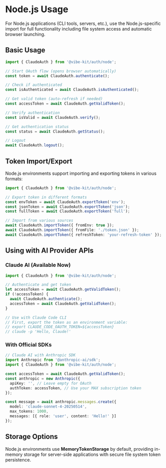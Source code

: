 # Node.js Usage

For Node.js applications (CLI tools, servers, etc.), use the Node.js-specific import for full functionality including file system access and automatic browser launching.

## Basic Usage

```typescript
import { ClaudeAuth } from '@vibe-kit/auth/node';

// Start OAuth flow (opens browser automatically)
const token = await ClaudeAuth.authenticate();

// Check if authenticated
const isAuthenticated = await ClaudeAuth.isAuthenticated();

// Get valid token (auto-refresh if needed)
const accessToken = await ClaudeAuth.getValidToken();

// Verify authentication
const isValid = await ClaudeAuth.verify();

// Get authentication status
const status = await ClaudeAuth.getStatus();

// Logout
await ClaudeAuth.logout();
```

## Token Import/Export

Node.js environments support importing and exporting tokens in various formats:

```typescript
import { ClaudeAuth } from '@vibe-kit/auth/node';

// Export token in different formats
const envToken = await ClaudeAuth.exportToken('env');
const jsonToken = await ClaudeAuth.exportToken('json');
const fullToken = await ClaudeAuth.exportToken('full');

// Import from various sources
await ClaudeAuth.importToken({ fromEnv: true });
await ClaudeAuth.importToken({ fromFile: './token.json' });
await ClaudeAuth.importToken({ refreshToken: 'your-refresh-token' });
```

## Using with AI Provider APIs

### Claude AI (Available Now)

```typescript
import { ClaudeAuth } from '@vibe-kit/auth/node';

// Authenticate and get token
let accessToken = await ClaudeAuth.getValidToken();
if (!accessToken) {
  await ClaudeAuth.authenticate();
  accessToken = await ClaudeAuth.getValidToken();
}

// Use with Claude Code CLI
// First, export the token as an environment variable:
// export CLAUDE_CODE_OAUTH_TOKEN=${accessToken}
// claude -p 'Hello, Claude!'
```

### With Official SDKs

```typescript
// Claude AI with Anthropic SDK
import Anthropic from '@anthropic-ai/sdk';
import { ClaudeAuth } from '@vibe-kit/auth/node';

const accessToken = await ClaudeAuth.getValidToken();
const anthropic = new Anthropic({
  apiKey: '', // Leave empty for OAuth
  authToken: accessToken, // Use your MAX subscription token
});

const message = await anthropic.messages.create({
  model: 'claude-sonnet-4-20250514',
  max_tokens: 1000,
  messages: [{ role: 'user', content: 'Hello!' }]
});
```

## Storage Options

Node.js environments use **MemoryTokenStorage** by default, providing in-memory storage for server-side applications with secure file system token persistence.